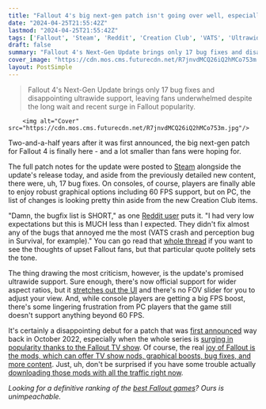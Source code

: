 ```yaml
---
title: "Fallout 4's big next-gen patch isn't going over well, especially on PC: 'I had very low expectations but this is MUCH less than I expected'"
date: "2024-04-25T21:55:42Z"
lastmod: "2024-04-25T21:55:42Z"
tags: ['Fallout', 'Steam', 'Reddit', 'Creation Club', 'VATS', 'Ultrawide', 'FOV', 'FPS', 'Fallout TV Show', 'Skyrim', 'Fallout Mods']
draft: false
summary: "Fallout 4's Next-Gen Update brings only 17 bug fixes and disappointing ultrawide support, leaving fans underwhelmed despite the long wait and recent surge in Fallout popularity."
cover_image: "https://cdn.mos.cms.futurecdn.net/R7jnvdMCQ26iQ2hMCo753m.jpg" 
layout: PostSimple
---
```

> Fallout 4's Next-Gen Update brings only 17 bug fixes and disappointing ultrawide support, leaving fans underwhelmed despite the long wait and recent surge in Fallout popularity.


        <img alt="Cover" src="https://cdn.mos.cms.futurecdn.net/R7jnvdMCQ26iQ2hMCo753m.jpg"/>
        
Two-and-a-half years after it was first announced, the big next-gen patch for Fallout 4 is finally here - and a lot smaller than fans were hoping for.

The full patch notes for the update were posted to [Steam](https://store.steampowered.com/news/app/377160?updates=true&emclan=103582791438478901&emgid=4182230563212382085) alongside the update's release today, and aside from the previously detailed new content, there were, uh, 17 bug fixes. On consoles, of course, players are finally able to enjoy robust graphical options including 60 FPS support, but on PC, the list of changes is looking pretty thin aside from the new Creation Club items.

"Damn, the bugfix list is SHORT," as one [Reddit user](https://www.reddit.com/r/fo4/comments/1cctu3d/fallout_4_next_gen_update_patch_notes/l17l243/) puts it. "I had very low expectations but this is MUCH less than I expected. They didn't fix almost any of the bugs that annoyed me the most (VATS crash and perception bug in Survival, for example)." You can go read that [whole thread](https://www.reddit.com/r/fo4/comments/1cctu3d/fallout_4_next_gen_update_patch_notes/) if you want to see the thoughts of upset Fallout fans, but that particular quote politely sets the tone.

The thing drawing the most criticism, however, is the update's promised ultrawide support. Sure enough, there's now official support for wider aspect ratios, but it [stretches out the UI](https://www.reddit.com/r/fo4/comments/1ccuv1d/ultrawide_support_is_just_a_stretched_out_ui_and/) and there's no FOV slider for you to adjust your view. And, while console players are getting a big FPS boost, there's some lingering frustration from PC players that the game still doesn't support anything beyond 60 FPS.

It's certainly a disappointing debut for a patch that was [first announced](https://fallout.bethesda.net/en/article/jfwd8PsUw8r3pKrO1wOc5/fallout25-conclusion-interviews-events-perks) way back in October 2022, especially when the whole series is [surging in popularity thanks to the Fallout TV show](https://www.gamesradar.com/games/fallout/the-fallout-tv-shows-series-rebirth-continues-as-fallout-4-rivals-helldivers-2-the-once-maligned-mmo-hits-new-heights-and-the-planets-biggest-mod-forum-crumbles-under-pressure/). Of course, the real [joy of Fallout is the mods, which can offer TV show nods, graphical boosts, bug fixes, and more content](https://www.gamesradar.com/games/fallout/bethesdas-released-skyrim-on-8-platforms-but-left-fallout-rpgs-idle-so-players-turn-to-popular-mods-for-tv-show-nods-graphical-boosts-bug-fixes-and-more-content/). Just, uh, don't be surprised if you have some trouble actually [downloading those mods with all the traffic right now](https://www.gamesradar.com/games/fallout/fallout-mod-site-says-its-like-players-are-downloading-skyrim-twice-every-second-after-amazon-tv-series-drives-fans-back-to-the-open-world-rpgs/).

*Looking for a definitive ranking of the *[<em>best Fallout games</em>](https://www.gamesradar.com/best-fallout-games/)*? Ours is unimpeachable.* 
        